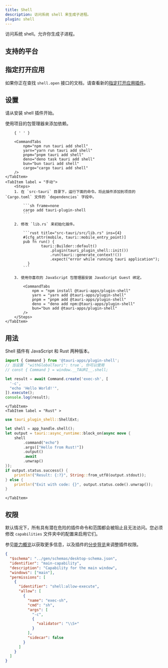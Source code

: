 ```yaml
---
title: Shell
description: 访问系统 shell 来生成子进程。
plugin: shell
---
```




<PluginLinks plugin={frontmatter.plugin} />

访问系统 shell。允许你生成子进程。

## 支持的平台

<Compatibility plugin={frontmatter.plugin} />

## 指定打开应用

如果你正在查找 `shell.open` 接口的文档，请查看新的[指定打开应用插件](../opener/)。

## 设置

请从安装 shell 插件开始。

<Tabs>
	<TabItem label="自动" >
		使用项目的包管理器来添加依赖。

    	{ ' ' }

    	<CommandTabs
    		npm="npm run tauri add shell"
    		yarn="yarn run tauri add shell"
    		pnpm="pnpm tauri add shell"
            deno="deno task tauri add shell"
    		bun="bun tauri add shell"
    		cargo="cargo tauri add shell"
    	/>
    </TabItem>
    <TabItem label = "手动">
    	<Steps>
    	1. 在 `src-tauri` 目录下，运行下面的命令。将此插件添加到项目的 `Cargo.toml` 文件的 `dependencies` 字段中。

    		```sh frame=none
            cargo add tauri-plugin-shell
            ```

    	2. 修改 `lib.rs` 来初始化插件。

    		```rust title="src-tauri/src/lib.rs" ins={4}
            #[cfg_attr(mobile, tauri::mobile_entry_point)]
            pub fn run() {
                  	tauri::Builder::default()
                      	.plugin(tauri_plugin_shell::init())
                      	.run(tauri::generate_context!())
                      	.expect("error while running tauri application");
              }
            ```

    	3. 使用你喜欢的 JavaScript 包管理器安装 JavaScript Guest 绑定。

    		<CommandTabs
    			npm = "npm install @tauri-apps/plugin-shell"
    			yarn = "yarn add @tauri-apps/plugin-shell"
    			pnpm = "pnpm add @tauri-apps/plugin-shell"
                deno = "deno add npm:@tauri-apps/plugin-shell"
    			bun="bun add @tauri-apps/plugin-shell"
    		/>
    	</Steps>
    </TabItem>

</Tabs>

## 用法

Shell 插件有 JavaScript 和 Rust 两种版本。

<Tabs syncKey="lang">
	<TabItem label="JavaScript" >

```javascript
import { Command } from '@tauri-apps/plugin-shell';
// 当设置 `"withGlobalTauri": true`, 你可以使用
// const { Command } = window.__TAURI__.shell;

let result = await Command.create('exec-sh', [
  '-c',
  "echo 'Hello World!'",
]).execute();
console.log(result);
```

    </TabItem>
    <TabItem label = "Rust" >

```rust
use tauri_plugin_shell::ShellExt;

let shell = app_handle.shell();
let output = tauri::async_runtime::block_on(async move {
	shell
		.command("echo")
		.args(["Hello from Rust!"])
		.output()
		.await
		.unwrap()
});
if output.status.success() {
	println!("Result: {:?}", String::from_utf8(output.stdout));
} else {
	println!("Exit with code: {}", output.status.code().unwrap());
}
```

    </TabItem>

</Tabs>

## 权限

默认情况下，所有具有潜在危险的插件命令和范围都会被阻止且无法访问。您必须修改 `capabilities` 文件夹中的配置来启用它们。

参见[能力概览](/zh-cn/security/capabilities/)以获取更多信息，以及插件的[分步导览](/zh-cn/learn/security/using-plugin-permissions/)来调整插件权限。

```json title="src-tauri/capabilities/default.json" ins={6-23}
{
  "$schema": "../gen/schemas/desktop-schema.json",
  "identifier": "main-capability",
  "description": "Capability for the main window",
  "windows": ["main"],
  "permissions": [
    {
      "identifier": "shell:allow-execute",
      "allow": [
        {
          "name": "exec-sh",
          "cmd": "sh",
          "args": [
            "-c",
            {
              "validator": "\\S+"
            }
          ],
          "sidecar": false
        }
      ]
    }
  ]
}
```

<PluginPermissions plugin={frontmatter.plugin} />
